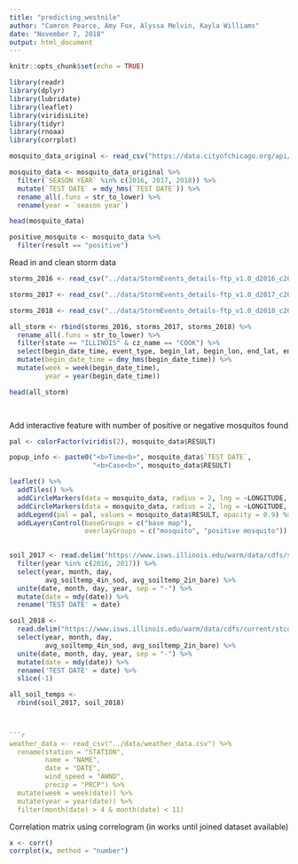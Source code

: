 ```yaml
---
title: "predicting_westnile"
author: "Camron Pearce, Amy Fox, Alyssa Melvin, Kayla Williams"
date: "November 7, 2018"
output: html_document
---
```


```r
knitr::opts_chunk$set(echo = TRUE)
```



```r
library(readr)
library(dplyr)
library(lubridate)
library(leaflet)
library(viridisLite)
library(tidyr)
library(rnoaa)
library(corrplot)

```

```r
mosquito_data_original <- read_csv("https://data.cityofchicago.org/api/views/jqe8-8r6s/rows.csv?accessType=DOWNLOAD") 

mosquito_data <- mosquito_data_original %>%
  filter(`SEASON YEAR` %in% c(2016, 2017, 2018)) %>%
  mutate(`TEST DATE` = mdy_hms(`TEST DATE`)) %>%
  rename_all(.funs = str_to_lower) %>%
  rename(year = `season year`)

head(mosquito_data)

positive_mosquito <- mosquito_data %>%
  filter(result == "positive")


```

Read in and clean storm data
```r
storms_2016 <- read_csv("../data/StormEvents_details-ftp_v1.0_d2016_c20180718.csv") 

storms_2017 <- read_csv("../data/StormEvents_details-ftp_v1.0_d2017_c20181017.csv")

storms_2018 <- read_csv("../data/StormEvents_details-ftp_v1.0_d2018_c20181017.csv")

all_storm <- rbind(storms_2016, storms_2017, storms_2018) %>%
  rename_all(.funs = str_to_lower) %>%
  filter(state == "ILLINOIS" & cz_name == "COOK") %>%
  select(begin_date_time, event_type, begin_lat, begin_lon, end_lat, end_lon)%>%
  mutate(begin_date_time = dmy_hms(begin_date_time)) %>%
  mutate(week = week(begin_date_time), 
         year = year(begin_date_time))

head(all_storm)

  
```

Add interactive feature with number of positive or negative mosquitos found
```r

pal <- colorFactor(viridis(2), mosquito_data$RESULT)

popup_info <- paste0("<b>Time<b>", mosquito_data$`TEST DATE`,
                     "<b>Case<b>", mosquito_data$RESULT)

leaflet() %>%
  addTiles() %>%
  addCircleMarkers(data = mosquito_data, radius = 2, lng = ~LONGITUDE, lat = ~LATITUDE, color = pal(mosquito_data$RESULT), opacity = 0.9, group = "mosquito", popup = popup_info) %>% 
  addCircleMarkers(data = mosquito_data, radius = 2, lng = ~LONGITUDE, lat = ~LATITUDE, color = pal(positive_mosquito$RESULT), opacity = 0.9, group = "positive mosquito") %>%
  addLegend(pal = pal, values = mosquito_data$RESULT, opacity = 0.9) %>%
  addLayersControl(baseGroups = c("base map"),
                   overlayGroups = c("mosquito", "positive mosquito"))
  
```



```r
soil_2017 <- read.delim("https://www.isws.illinois.edu/warm/data/cdfs/stcday.txt") %>% 
  filter(year %in% c(2016, 2017)) %>%
  select(year, month, day,
         avg_soiltemp_4in_sod, avg_soiltemp_2in_bare) %>% 
  unite(date, month, day, year, sep = "-") %>% 
  mutate(date = mdy(date)) %>% 
  rename('TEST DATE' = date)

soil_2018 <- 
  read.delim("https://www.isws.illinois.edu/warm/data/cdfs/current/stcday18.txt") %>% 
  select(year, month, day,
         avg_soiltemp_4in_sod, avg_soiltemp_2in_bare) %>% 
  unite(date, month, day, year, sep = "-") %>% 
  mutate(date = mdy(date)) %>% 
  rename('TEST DATE' = date) %>% 
  slice(-1)

all_soil_temps <-
  rbind(soil_2017, soil_2018)
  
  
```


```r

```r


weather_data <- read_csv("../data/weather_data.csv") %>% 
  rename(station = "STATION",
         name = "NAME",
         date = "DATE",
         wind_speed = "AWND",
         precip = "PRCP") %>% 
  mutate(week = week(date)) %>% 
  mutate(year = year(date)) %>%
  filter(month(date) > 4 & month(date) < 11)


```


Correlation matrix using correlogram (in works until joined dataset available)

```r
x <- corr()
corrplot(x, method = "number")
```



